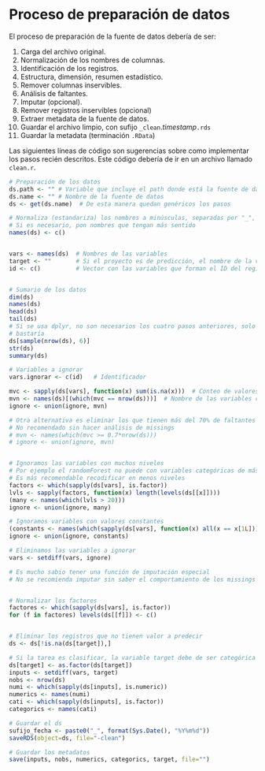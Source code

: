 Proceso de preparación de datos
========================================================

El proceso de preparación de la fuente de datos debería de ser:

1. Carga del archivo original.
2. Normalización de los nombres de columnas.
3. Identificación de los registros.
4. Estructura, dimensión, resumen estadístico.
5. Remover columnas inservibles.
6. Análisis de faltantes.
7. Imputar (opcional).
8. Remover registros inservibles  (opcional)
9. Extraer metadata de la fuente de datos.
10. Guardar el archivo limpio, con  sufijo  `_clean`.*timestamp*`.rds`
11. Guardar la metadata (terminación `.RData`)

Las siguientes líneas de código son sugerencias sobre como implementar los pasos
recién descritos. Este código debería de ir en un archivo llamado `clean.r`.

```r

# Preparación de los datos
ds.path <- "" # Variable que incluye el path donde está la fuente de datos (ds)
ds.name <- "" # Nombre de la fuente de datos
ds <- get(ds.name)  # De esta manera quedan genéricos los pasos

# Normaliza (estandariza) los nombres a minúsculas, separadas por "_", o"."
# Si es necesario, pon nombres que tengan más sentido
names(ds) <- c()  


vars <- names(ds)  # Nombres de las variables
target <- ""       # Si el proyecto es de predicción, el nombre de la variable a predecir
id <- c()          # Vector con las variables que forman el ID del registro


# Sumario de los datos
dim(ds)
names(ds)
head(ds)           
tail(ds)
# Si se usa dplyr, no son necesarios los cuatro pasos anteriores, solo con la impresión a pantalla del ds
# bastaría
ds[sample(nrow(ds), 6)]
str(ds)
summary(ds)

# Variables a ignorar
vars.ignorar <- c(id)   # Identificador

mvc <- sapply(ds[vars], function(x) sum(is.na(x)))  # Conteo de valores faltantes
mvn <- names(ds)[(which(mvc == nrow(ds)))]  # Nombre de las variables con todas faltantes
ignore <- union(ignore, mvn)

# Otra alternativa es eliminar los que tienen más del 70% de faltantes
# No recomendado sin hacer análisis de missings
# mvn <- names(which(mvc >= 0.7*nrow(ds)))
# ignore <- union(ignore, mvn)


# Ignoramos las variables con muchos niveles
# Por ejemplo el randomForest no puede con variables categóricas de más de 32 niveles.
# Es más recomendable recodificar en menos niveles
factors <- which(sapply(ds[vars], is.factor))
lvls <- sapply(factors, function(x) length(levels(ds[[x]])))
(many <- names(which(lvls > 20)))
ignore <- union(ignore, many)

# Ignoramos variables con valores constantes
(constants <- names(which(sapply(ds[vars], function(x) all(x == x[1L])))))
ignore <- union(ignore, constants)

# Eliminamos las variables a ignorar
vars <- setdiff(vars, ignore)

# Es mucho sabio tener una función de imputación especial
# No se recomienda imputar sin saber el comportamiento de los missings


# Normalizar los factores
factores <- which(sapply(ds[vars], is.factor))
for (f in factores) levels(ds[[f]]) <- c()


# Eliminar los registros que no tienen valor a predecir
ds <- ds[!is.na(ds[target]),]

# Si la tarea es clasificar, la variable target debe de ser categórica
ds[target] <- as.factor(ds[target])
inputs <- setdiff(vars, target)
nobs <- nrow(ds)
numi <- which(sapply(ds[inputs], is.numeric))
numerics <- names(numi)
cati <- which(sapply(ds[inputs], is.factor))
categorics <- names(cati)

# Guardar el ds
sufijo_fecha <- paste0("_", format(Sys.Date(), "%Y%m%d"))
saveRDS(object=ds, file="-clean")

# Guardar los metadatos
save(inputs, nobs, numerics, categorics, target, file="")

```


